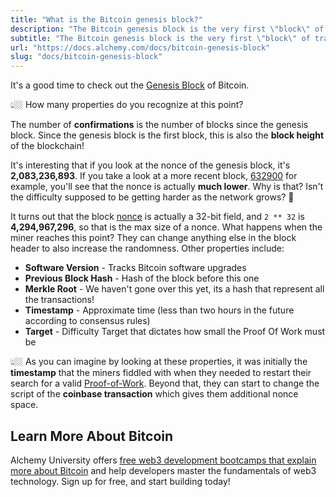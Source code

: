 ```yaml
---
title: "What is the Bitcoin genesis block?"
description: "The Bitcoin genesis block is the very first \"block\" of transactions ever confirmed on the Bitcoin blockchain after launching."
subtitle: "The Bitcoin genesis block is the very first \"block\" of transactions ever confirmed on the Bitcoin blockchain after launching."
url: "https://docs.alchemy.com/docs/bitcoin-genesis-block"
slug: "docs/bitcoin-genesis-block"
---
```


It's a good time to check out the [Genesis Block](https://blockchain.info/block/000000000019d6689c085ae165831e934ff763ae46a2a6c172b3f1b60a8ce26f) of Bitcoin.

👆🏼 How many properties do you recognize at this point?

The number of **confirmations** is the number of blocks since the genesis block. Since the genesis block is the first block, this is also the **block height** of the blockchain!

It's interesting that if you look at the nonce of the genesis block, it's **2,083,236,893**. If you take a look at a more recent block, [632900](https://www.blockchain.com/btc/block/632900) for example, you'll see that the nonce is actually **much lower**. Why is that? Isn't the difficulty supposed to be getting harder as the network grows? 🤔

It turns out that the block [nonce](https://en.bitcoin.it/wiki/Nonce) is actually a 32-bit field, and `2 ** 32` is **4,294,967,296**, so that is the max size of a nonce. What happens when the miner reaches this point? They can change anything else in the block header to also increase the randomness. Other properties include:

* **Software Version** - Tracks Bitcoin software upgrades
* **Previous Block Hash** - Hash of the block before this one
* **Merkle Root** - We haven't gone over this yet, its a hash that represent all the transactions!
* **Timestamp** - Approximate time (less than two hours in the future according to consensus rules)
* **Target** - Difficulty Target that dictates how small the Proof Of Work must be

👆🏼 As you can imagine by looking at these properties, it was initially the **timestamp** that the miners fiddled with when they needed to restart their search for a valid [Proof-of-Work](/docs/proof-of-work). Beyond that, they can start to change the script of the **coinbase transaction** which gives them additional nonce space.

## Learn More About Bitcoin

Alchemy University offers [free web3 development bootcamps that explain more about Bitcoin](https://university.alchemy.com/ethereum) and help developers master the fundamentals of web3 technology. Sign up for free, and start building today!
